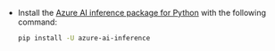 ---
---

* Install the [Azure AI inference package for Python](https://aka.ms/azsdk/azure-ai-inference/python/reference) with the following command:

  ```bash
  pip install -U azure-ai-inference
  ```
